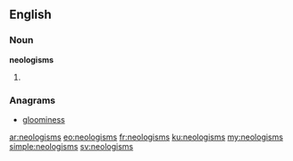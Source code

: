 {{selfref|See also [[Wiktionary:Neologisms]] and [[:Category:Neologisms]]}}
==English==

===Noun===
'''neologisms'''
# {{plural of|neologism}}

===Anagrams===
* [[gloominess#English|gloominess]]

[[ar:neologisms]]
[[eo:neologisms]]
[[fr:neologisms]]
[[ku:neologisms]]
[[my:neologisms]]
[[simple:neologisms]]
[[sv:neologisms]]